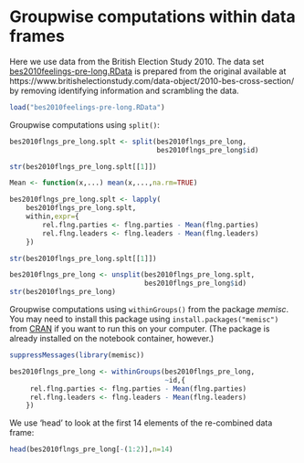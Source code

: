 # Groupwise computations within data frames


Here we use data from the British Election Study 2010. The data set [bes2010feelings-pre-long.RData](https://github.com/melff/dataman-r/raw/main/03-data-frames/bes2010feelings-pre-long.RData) is prepared from the original available at https://www.britishelectionstudy.com/data-object/2010-bes-cross-section/ by removing identifying information and scrambling the data.

```r
load("bes2010feelings-pre-long.RData")
```

Groupwise computations using `split()`:

```r
bes2010flngs_pre_long.splt <- split(bes2010flngs_pre_long,
                                    bes2010flngs_pre_long$id)

str(bes2010flngs_pre_long.splt[[1]])
```

```r
Mean <- function(x,...) mean(x,...,na.rm=TRUE)
```

```r
bes2010flngs_pre_long.splt <- lapply(
    bes2010flngs_pre_long.splt,
    within,expr={
        rel.flng.parties <- flng.parties - Mean(flng.parties)
        rel.flng.leaders <- flng.leaders - Mean(flng.leaders)
    })

str(bes2010flngs_pre_long.splt[[1]])
```

```r
bes2010flngs_pre_long <- unsplit(bes2010flngs_pre_long.splt,
                                 bes2010flngs_pre_long$id)
str(bes2010flngs_pre_long)
```

Groupwise computations using `withinGroups()` from the package *memisc*. You may need to install this package using `install.packages("memisc")` from 
[CRAN](https://cran.r-project.org/package=memisc) if you want to run this on your computer. (The package is already installed on the notebook container, however.)

```r
suppressMessages(library(memisc))
```

```r
bes2010flngs_pre_long <- withinGroups(bes2010flngs_pre_long,
                                      ~id,{
     rel.flng.parties <- flng.parties - Mean(flng.parties)
     rel.flng.leaders <- flng.leaders - Mean(flng.leaders)
    })
```

We use 'head' to look at the first 14 elements of the re-combined data frame:

```r
head(bes2010flngs_pre_long[-(1:2)],n=14)
```

